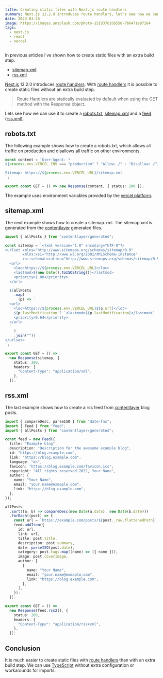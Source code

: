 ```yaml
---
title: Creating static files with Next.js route handlers
summary: Next.js 13.2.0 introduces route handlers, let's see how we can use it to create sitemap.xml, robots.txt and a feed
date: 2023-03-26
image: https://images.unsplash.com/photo-1519376108558-7b6471e87264
tags:
  - next.js
  - react
  - vercel
---
```


In previous articles i've shown how to create static files with an extra build step.

- [sitemap.xml](/posts/2022-11-15-sitemaps-with-appdir)
- [rss.xml](/posts/2022-12-06-next-rss-feed)

[Next.js](https://nextjs.org/) 13.2.0 introduces [route handlers](https://beta.nextjs.org/docs/routing/route-handlers).
With [route handlers](https://beta.nextjs.org/docs/routing/route-handlers) it is possible to create static files without an extra build step.

> Route Handlers are statically evaluated by default when using the GET method with the Response object.

Lets see how we can use it to create a [robots.txt](#robotstxt), [sitemap.xml](#sitemapxml) and a [feed (rss.xml)](#rssxml).

## robots.txt

The following example shows how to create a robots.txt,
which allows all traffic on production and disallows all traffic on other environments.

```ts app/robots.txt/route.ts
const content = `User-Agent: *
${process.env.VERCEL_ENV === "production" ? "Allow: /" : "Disallow: /"}

Sitemap: https://${process.env.VERCEL_URL}/sitemap.xml
`;

export const GET = () => new Response(content, { status: 200 });
```

The example uses environment variables provided by the [vercel platform](https://vercel.com/docs/concepts/projects/environment-variables/system-environment-variables#system-environment-variables).

## sitemap.xml

The next example shows how to create a sitemap.xml.
The sitemap.xml is generated from the [contentlayer](https://www.contentlayer.dev/) generated files.

```ts app/sitemap.xml/route.ts
import { allPosts } from "contentlayer/generated";

const sitemap = `<?xml version="1.0" encoding="UTF-8"?>
<urlset xmlns="http://www.sitemaps.org/schemas/sitemap/0.9"
        xmlns:xsi="http://www.w3.org/2001/XMLSchema-instance"
        xsi:schemaLocation="http://www.sitemaps.org/schemas/sitemap/0.9 https://www.sitemaps.org/schemas/sitemap/0.9/sitemap.xsd">
  <url>
    <loc>https://${process.env.VERCEL_URL}</loc>
    <lastmod>${new Date().toISOString()}</lastmod>
    <priority>1.00</priority>
  </url>

  ${allPosts
    .map(
      (p) => `
  <url>
    <loc>https://${process.env.VERCEL_URL}${p.url}</loc>
    ${p.lastModification ? `<lastmod>${p.lastModification}</lastmod>` : ""}
    <priority>0.64</priority>
  </url>
  `
    )
    .join("")}
</urlset>
`;

export const GET = () =>
  new Response(sitemap, {
    status: 200,
    headers: {
      "Content-Type": "application/xml",
    },
  });
```

## rss.xml

The last example shows how to create a rss feed from [contentlayer](https://www.contentlayer.dev/) blog posts.

```ts app/rss.xml/route.ts
import { compareDesc, parseISO } from "date-fns";
import { Feed } from "feed";
import { allPosts } from "contentlayer/generated";

const feed = new Feed({
  title: "Example blog",
  description: "Description for the awesome example blog",
  id: "https://blog.example.com",
  link: "https://blog.example.com",
  language: "en",
  favicon: "https://blog.example.com/favicon.ico",
  copyright: "All rights reserved 2022, Your Name",
  author: {
    name: "Your Name",
    email: "your.name@exmaple.com",
    link: "https://blog.example.com",
  },
});

allPosts
  .sort((a, b) => compareDesc(new Date(a.date), new Date(b.date)))
  .forEach((post) => {
    const url = `https://example.com/posts/${post._raw.flattenedPath}`;
    feed.addItem({
      id: url,
      link: url,
      title: post.title,
      description: post.summary,
      date: parseISO(post.date),
      category: post.tags.map((name) => ({ name })),
      image: post.coverImage,
      author: [
        {
          name: "Your Name",
          email: "your.name@exmaple.com",
          link: "https://blog.example.com",
        },
      ],
    });
  });

export const GET = () =>
  new Response(feed.rss2(), {
    status: 200,
    headers: {
      "Content-Type": "application/rss+xml",
    },
  });
```

## Conclusion

It is much easier to create static files with [route handlers](https://beta.nextjs.org/docs/routing/route-handlers) than with an extra build step.
We can use [TypeScript](https://www.typescriptlang.org/) without extra configuration or workarounds for imports.
